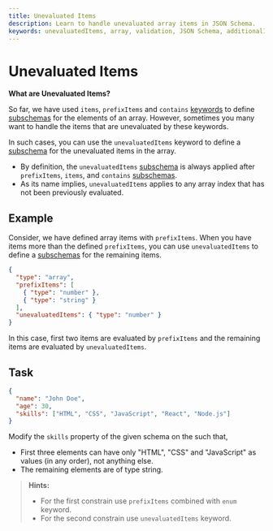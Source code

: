 ```yaml
---
title: Unevaluated Items
description: Learn to handle unevaluated array items in JSON Schema.
keywords: unevaluatedItems, array, validation, JSON Schema, additionalItems
---
```



# Unevaluated Items

**What are Unevaluated Items?**

So far, we have used `items`, `prefixItems` and `contains` [keywords](https://json-schema.org/learn/glossary#keyword) to define [subschemas](https://json-schema.org/learn/glossary#subschema) for the elements of an array. However, sometimes you many want to handle the items that are unevaluated by these keywords.

In such cases, you can use the `unevaluatedItems` keyword to define a [subschema](https://json-schema.org/learn/glossary#subschema) for the unevaluated items in the array.

- By definition, the `unevaluatedItems` [subschema](https://json-schema.org/learn/glossary#subschema) is always applied after `prefixItems`, `items`, and `contains` [subschemas](https://json-schema.org/learn/glossary#subschema).
- As its name implies, `unevaluatedItems` applies to any array index that has not been previously evaluated.



## Example

Consider, we have defined array items with `prefixItems`. When you have items more than the defined `prefixItems`, you can use `unevaluatedItems` to define a [subschemas](https://json-schema.org/learn/glossary#subschema) for the remaining items.


```json
{
  "type": "array",
  "prefixItems": [
    { "type": "number" },
    { "type": "string" }
  ],
  "unevaluatedItems": { "type": "number" }
}
```

In this case, first two items are evaluated by `prefixItems` and the remaining items are evaluated by `unevaluatedItems`.


## Task 

```json 
{
  "name": "John Doe",
  "age": 30,
  "skills": ["HTML", "CSS", "JavaScript", "React", "Node.js"]
}
```

Modify the `skills` property of the given schema on the <SideEditorLink/> such that, 
- First three elements can have only "HTML", "CSS" and "JavaScript" as values (in any order), not anything else.
- The remaining elements are of type string.

> **Hints:** 
> - For the first constrain use `prefixItems` combined with `enum` keyword.
> - For the second constrain use `unevaluatedItems` keyword.